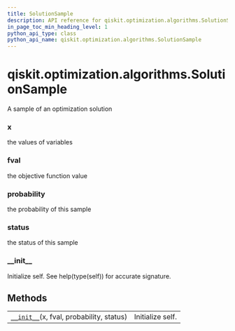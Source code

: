 ```yaml
---
title: SolutionSample
description: API reference for qiskit.optimization.algorithms.SolutionSample
in_page_toc_min_heading_level: 1
python_api_type: class
python_api_name: qiskit.optimization.algorithms.SolutionSample
---
```


<span id="qiskit-optimization-algorithms-solutionsample" />

# qiskit.optimization.algorithms.SolutionSample

<Class id="qiskit.optimization.algorithms.SolutionSample" isDedicatedPage={true} github="https://github.com/qiskit-community/qiskit-aqua/tree/stable/0.9/qiskit/optimization/algorithms/optimization_algorithm.py" signature="SolutionSample(x, fval, probability, status)" modifiers="class">
  A sample of an optimization solution

  ### x

  <Attribute id="qiskit.optimization.algorithms.SolutionSample.x">
    the values of variables
  </Attribute>

  ### fval

  <Attribute id="qiskit.optimization.algorithms.SolutionSample.fval">
    the objective function value
  </Attribute>

  ### probability

  <Attribute id="qiskit.optimization.algorithms.SolutionSample.probability">
    the probability of this sample
  </Attribute>

  ### status

  <Attribute id="qiskit.optimization.algorithms.SolutionSample.status">
    the status of this sample
  </Attribute>

  ### \_\_init\_\_

  <Function id="qiskit.optimization.algorithms.SolutionSample.__init__" signature="__init__(x, fval, probability, status)">
    Initialize self. See help(type(self)) for accurate signature.
  </Function>

  ## Methods

  |                                                                                                                                                              |                  |
  | ------------------------------------------------------------------------------------------------------------------------------------------------------------ | ---------------- |
  | [`__init__`](#qiskit.optimization.algorithms.SolutionSample.__init__ "qiskit.optimization.algorithms.SolutionSample.__init__")(x, fval, probability, status) | Initialize self. |
</Class>


